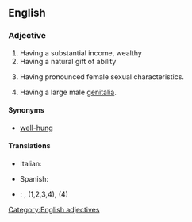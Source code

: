 ==English==

===Adjective===
{{en-adj|pos=[[well]]-[[endowed]]}}

# Having a substantial income, wealthy
# Having a natural gift of ability
# {{euphemism}} Having pronounced female sexual characteristics.
# {{euphemism}} Having a large male [[genitalia]].

====Synonyms====
* {{sense|having large male genitalia}} [[well-hung]]

====Translations====
{{trans-top|wealthy}}
{{trans-mid}}
{{trans-bottom}}

{{trans-top|having a natural gift of ability}}
{{trans-mid}}
{{trans-bottom}}

{{trans-top|having pronounced female sexual characteristics}}
{{trans-mid}}
{{trans-bottom}}

{{trans-top|having large male genitalia}}
* Italian: {{qualifier|slang}} {{t|it|superdotato|m}}
{{trans-mid}}
* Spanish: {{qualifier|slang}} {{t|es|bien dotado|m}}
{{trans-bottom}}

{{checktrans-top}}
* {{ttbc|Spanish}}: {{t+|es|bien dotado|m}}, {{t+|es|bien dotada|f}} (1,2,3,4), {{t-|es|grosero|m}} (4)
{{checktrans-bottom}}

[[Category:English adjectives]]